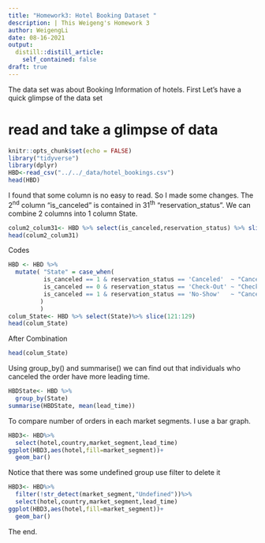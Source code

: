 ```yaml
---
title: "Homework3: Hotel Booking Dataset "
description: | This Weigeng's Homework 3
author: WeigengLi
date: 08-16-2021
output:
  distill::distill_article:
    self_contained: false
draft: true
---
```


The data set was about Booking Information of hotels.
First Let's have a quick glimpse of the data set


# read and take a glimpse of data

```r
knitr::opts_chunk$set(echo = FALSE)
library("tidyverse")
library(dplyr)
HBD<-read_csv("../../_data/hotel_bookings.csv")
head(HBD)
```


I found that some column is no easy to read. So I made some changes.
The 2<sup>nd</sup> column "is_canceled" is contained in 31<sup>th</sup> "reservation_status". We can combine 2 columns into 1 column State.

```r
colum2_colum31<- HBD %>% select(is_canceled,reservation_status) %>% slice(121:129)
head(colum2_colum31)      
```

Codes

```r
HBD <- HBD %>%
  mutate( "State" = case_when(
          is_canceled == 1 & reservation_status == 'Canceled'  ~ "Canceled" ,
          is_canceled == 0 & reservation_status == 'Check-Out' ~ "Check-Out",
          is_canceled == 1 & reservation_status == 'No-Show'   ~ "Canceled" ,
         )
         )
colum_State<- HBD %>% select(State)%>% slice(121:129)
head(colum_State)
```

After Combination

```r
head(colum_State)
```

Using group_by() and summarise() we can find out that individuals who canceled the order have more leading time. 

```r
HBDState<- HBD %>%
  group_by(State)
summarise(HBDState, mean(lead_time))

```
To compare number of orders in each market segments. I use a bar graph.

```r
HBD3<- HBD%>%
  select(hotel,country,market_segment,lead_time)
ggplot(HBD3,aes(hotel,fill=market_segment))+
  geom_bar()

```

Notice that there was some undefined group use filter to delete it

```r
HBD3<- HBD%>%
  filter(!str_detect(market_segment,"Undefined"))%>%
  select(hotel,country,market_segment,lead_time)
ggplot(HBD3,aes(hotel,fill=market_segment))+
  geom_bar()

```

The end.





